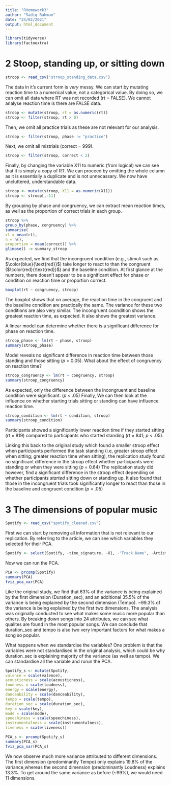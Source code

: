 ```yaml
---
title: "RHomework3"
author: "Sadiq Rahman"
date: "24/02/2021"
output: html_document
---
```



```r
library(tidyverse)
library(factoextra)
```

# 2 Stoop, standing up, or sitting down

```r
stroop <- read_csv("stroop_standing_data.csv")
```

The data in it's current form is *very* messy.
We can start by mutating reaction time to a numerical value, not a categorical value.
By doing so, we can omit all data where RT was not recorded (rt = FALSE). We cannot analyse reaction time is there are FALSE data.

```r
stroop <- mutate(stroop, rt = as.numeric(rt))
stroop <- filter(stroop, rt > 0)
```

Then, we omit all practice trials as these are not relevant for our analysis.

```r
stroop <- filter(stroop, phase != "practice")
```

Next, we omit all mistrials (correct = 999).

```r
stroop <- filter(stroop, correct < 2)
```

Finally, by changing the variable X11 to numeric (from logical) we can see that it is simply a copy of RT.
We can proceed by omitting the whole column as it is essentially a duplicate and is not unnecassary. We now have uncluttered, understandable data.

```r
stroop <- mutate(stroop, X11 = as.numeric(X11))
stroop <- stroop[,-11]
```

By grouping by phase and congruency, we can extract mean reaction times, as well as the proportion of correct trials in each group.

```r
stroop %>%
group_by(phase, congruency) %>%
summarise(
rt = mean(rt),
n = n(),
proportion = mean(correct)) %>%
glimpse() -> summary_stroop
```

As expected, we find that the incongruent condition (e.g., stimuli such as $\color{blue}{\text{red}}$) take longer to react to than the congruent ($\color{red}{\text{red}}$) and the baseline condition. At first glance at the numbers, there doesn't appear to be a significant
effect for phase or condition on reaction time or proportion correct.

```r
boxplot(rt ~ congruency, stroop)
```

The boxplot shows that on average, the reaction time in the congruent and the baseline condition are practically the same. The variance
for these two conditions are also very similar. The incongruent coondition shows the greatest reaction time, as expected. It also shows the greatest variance.

A linear model can determine whether there is a significant difference for phase on reaction time.

```r
stroop_phase <- lm(rt ~ phase, stroop)
summary(stroop_phase)
```

Model reveals no significant difference in reaction time between those standing and those sitting (*p* > 0.05).
What about the effect of congruency on reaction time?

```r
stroop_congruency <- lm(rt ~ congruency, stroop)
summary(stroop_congruency)
```

As expected, only the difference between the incongruent and baseline condition were significant. (*p* < .05)
Finally, We can then look at the influence on whether starting trials sitting or standing can have influence reaction time.

```r
stroop_condition <- lm(rt ~ condition, stroop)
summary(stroop_condition)
```

Participants showed a significantly lower reaction time if they started sitting (rt = 819) compared to participants who started standing (rt = 841; *p* < .05).

Linking this back to the original study which found a smaller stroop effect when participants performed the task standing (i.e, greater stroop effect when sitting; greater reaction time when sitting), the replication study found no significant difference in the stroop effect whether participants were standing or when they were sitting (*p* = 0.64)
The replication study did however, find a significant difference in the stroop effect depending on whether participants *started*
sitting down or standing up. It also found that those in the incongruent trials took significantly longer to react than those in the baseline and congruent condition (*p* < .05)

# 3 The dimensions of popular music

```r
Spotify <- read_csv("spotify_cleaned.csv")
```

First we can start by removing all information that is not relevant to our replication. By referring to the article, we can see which variables they selected for their PCA.

```r
Spotify <- select(Spotify, -time_signature, -X1, -"Track Name", -Artist, -Streams)
```

Now we can run the PCA.

```r
PCA <- prcomp(Spotify)
summary(PCA)
fviz_pca_var(PCA)
```

Like the original study, we find that 63% of the variance is being explained by the first dimension (Duration_sec), and an additional 35.5% of the variance is being explained by the second dimension (Tempo). ~99.3% of the variance is being explained by the first two dimensions.
The analysis was originally conducted to see what makes some music more popular than others. By breaking down songs into 24 attributes, we can see what qualites are found in the most popular songs. We can conclude that duration_sec and tempo is also two very important factors for what makes a song so popular. 

What happens when we standardise the variables? One problem is that the variables were not standardised in the original analysis, which could be why duration_sec is explaining majority of the variance (as well as tempo). We can standardise all the variable and rurun the PCA.

```r
Spotify_s <- mutate(Spotify, 
valence = scale(valence),
acousticness = scale(acousticness),
loudness = scale(loudness),
energy = scale(energy),
danceability = scale(danceability),
tempo = scale(tempo),
duration_sec = scale(duration_sec),
key = scale(key), 
mode = scale(mode),
speechiness = scale(speechiness),
instrumentalness = scale(instrumentalness),
liveness = scale(liveness))
```

```r
PCA_s <- prcomp(Spotify_s)
summary(PCA_s)
fviz_pca_var(PCA_s)
```

We now observe much more variance attributed to different dimensions. The first dimension (predominantly Tempo) only explains 19.8% of the variance,whereas the second dimension (predominantly Loudness) explains 13.3%. To get around the same variance as before (~99%), we would need 11 dimensions. 







